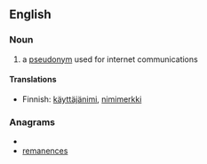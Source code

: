 ==English==
{{wikipedia}}
===Noun===

{{en-noun}}

#a [[pseudonym]] used for internet communications

====Translations====
{{trans-top|a pseudonym used for internet communications}}
*Finnish: [[käyttäjänimi]], [[nimimerkki]]
{{trans-mid}}
{{trans-bottom}}

===Anagrams===
* {{alphagram|aceeemnnrs}}
* [[remanences#English|remanences]]